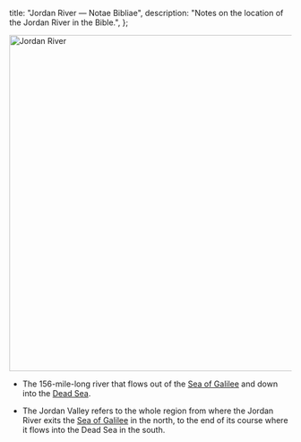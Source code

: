   title: "Jordan River — Notae Bibliae",
  description: "Notes on the location of the Jordan River in the Bible.",
};

<Initial text="Jordan River" />

<Image
  className="sepia rounded"
  src="/places/jordan_river.jpg"
  alt="Jordan River"
  width="600"
  height="600"
/>

- The 156-mile-long river that flows out of the [Sea of Galilee](/places/new-testament/matthew/sea-of-galilee) and down into the [Dead Sea](/places/old-testament/genesis/dead-sea).

- The Jordan Valley refers to the whole region from where the Jordan River exits the [Sea of Galilee](/places/new-testament/matthew/sea-of-galilee) in the north, to the end of its course where it flows into the Dead Sea in the south.
